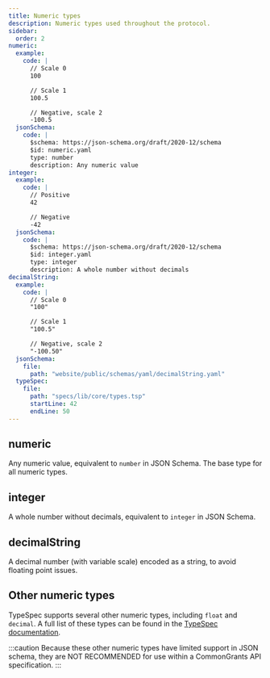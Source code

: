 ```yaml
---
title: Numeric types
description: Numeric types used throughout the protocol.
sidebar:
  order: 2
numeric:
  example:
    code: |
      // Scale 0
      100

      // Scale 1
      100.5

      // Negative, scale 2
      -100.5
  jsonSchema:
    code: |
      $schema: https://json-schema.org/draft/2020-12/schema
      $id: numeric.yaml
      type: number
      description: Any numeric value
integer:
  example:
    code: |
      // Positive
      42

      // Negative
      -42
  jsonSchema:
    code: |
      $schema: https://json-schema.org/draft/2020-12/schema
      $id: integer.yaml
      type: integer
      description: A whole number without decimals
decimalString:
  example:
    code: |
      // Scale 0
      "100"

      // Scale 1
      "100.5"

      // Negative, scale 2
      "-100.50"
  jsonSchema:
    file:
      path: "website/public/schemas/yaml/decimalString.yaml"
  typeSpec:
    file:
      path: "specs/lib/core/types.tsp"
      startLine: 42
      endLine: 50
---
```



## numeric

Any numeric value, equivalent to `number` in JSON Schema. The base type for all numeric types.

<SchemaFormatTabs
  example={frontmatter.numeric.example}
  jsonSchema={frontmatter.numeric.jsonSchema}
/>

## integer

A whole number without decimals, equivalent to `integer` in JSON Schema.

<SchemaFormatTabs
  example={frontmatter.integer.example}
  jsonSchema={frontmatter.integer.jsonSchema}
/>

## decimalString

A decimal number (with variable scale) encoded as a string, to avoid floating point issues.

<SchemaFormatTabs
  example={frontmatter.decimalString.example}
  jsonSchema={frontmatter.decimalString.jsonSchema}
  typeSpec={frontmatter.decimalString.typeSpec}
/>

## Other numeric types

TypeSpec supports several other numeric types, including `float` and `decimal`. A full list of these types can be found in the [TypeSpec documentation](https://typespec.io/docs/language-basics/built-in-types/#numeric-types).

:::caution
Because these other numeric types have limited support in JSON schema, they are NOT RECOMMENDED for use within a CommonGrants API specification.
:::
